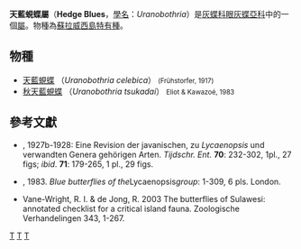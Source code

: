 {{NoteTA
|G1=Butterfly
}}
{{Automatic Taxobox
| taxon = Uranobothria
| authority = Toxopeus, 1927
| image = UranobothriaTsukadaiMFUpUnAC1.jpg
| image_caption = 秋天藍蜆蝶
| type_species = [[天藍蜆蝶|天藍蜆蝶]]<br />''Lycaenopsis (Bothrinia) celebica''
| type_species_authority = Fruhstorfer, 1917
| subdivision_ranks = [[物種|物種]]
| subdivision = 有種，詳見正文。
| synonyms =
}}

'''天藍蜆蝶屬'''（'''Hedge Blues'''，[[學名|學名]]：''Uranobothria''）是[[灰蝶科|灰蝶科]][[眼灰蝶亞科|眼灰蝶亞科]]中的一個[[屬|屬]]。物種為[[蘇拉威西島|蘇拉威西島]][[特有種|特有種]]。

== 物種 ==
* [[天藍蜆蝶|天藍蜆蝶]] （''Uranobothria celebica''） <small>(Frühstorfer, 1917)</small>
* [[秋天藍蜆蝶|秋天藍蜆蝶]] （''Uranobothria tsukadai''） <small>Eliot & Kawazoé, 1983</small>

== 參考文獻 ==
{{reflist}}
*{{aut|Toxopeus}}, 1927b-1928: Eine Revision der javanischen, zu ''Lycaenopsis'' und verwandten Genera gehörigen Arten. ''Tijdschr. Ent.'' '''70''': 232-302, 1pl., 27 figs; ''ibid''. '''71''': 179-265, 1 pl., 29 figs.
* {{aut|Eliot, J. N. and Kawazoé, A.}}, 1983. ''Blue butterflies of the ''Lycaenopsis'' group'': 1-309, 6 pls. London.
* Vane-Wright, R. I. & de Jong, R. 2003 The butterflies of Sulawesi: annotated checklist for a critical island fauna. Zoologische Verhandelingen 343, 1-267.

{{Commons category|Uranobothria}}
{{Taxonbar}}
[[Category:天藍蜆蝶屬|T]]
[[Category:眼灰蝶族|T]]
[[Category:_1927年描述的分类群|T]]